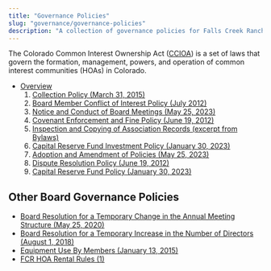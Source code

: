 ```yaml
---
title: "Governance Policies"
slug: "governance/governance-policies"
description: "A collection of governance policies for Falls Creek Ranch, including CCIOA, collection policies, and board member conduct."
---
```



The Colorado Common Interest Ownership Act ([CCIOA](https://dre.colorado.gov/ccioa-and-other-state-local-and-federal-laws)) is a set of laws that govern the formation, management, powers, and operation of common interest communities (HOAs) in Colorado.

- [Overview](/uploads/2012/05/CCIOA-Policies-Overview.pdf)
  1. [Collection Policy (March 31, 2015)](/uploads/2012/05/FCRCollectionPolicy1.pdf)
  2. [Board Member Conflict of Interest Policy (July 2012)](/uploads/2012/05/FCRA-Board-Member-Conflict-of-Interest-1.pdf)
  3. [Notice and Conduct of Board Meetings (May 25, 2023)](/uploads/documents/bylaws/notice_and_conduct_of_board_meetings_updated_2023.pdf)
  4. [Covenant Enforcement and Fine Policy (June 19, 2012)](/uploads/2012/05/Covenant-Enforcement-Dispute-Resolution-and-Fine-Policy-June-2012.pdf)
  5. [Inspection and Copying of Association Records (excerpt from Bylaws)](/uploads/2012/05/Inspection-and-Copying-of-Association-Records.pdf)
  6. [Capital Reserve Fund Investment Policy (January 30, 2023)](/uploads/2023/02/FCR-Capital-Reserve-Fund-Investment-Policy-January-30-2023.pdf)
  7. [Adoption and Amendment of Policies (May 25, 2023)](/uploads/documents/bylaws/adoption_and_amendment_of_policies_policy_2023_05_23.pdf)
  8. [Dispute Resolution Policy (June 19, 2012)](/uploads/2012/05/Dispute-Resolution-Policy.pdf)
  9. [Capital Reserve Fund Policy (January 30, 2023)](/uploads/2023/02/FCR-Capital-Reserve-Fund-Policy-January-30-2023.pdf)

## Other Board Governance Policies

- [Board Resolution for a Temporary Change in the Annual Meeting Structure (May 25, 2020)](/uploads/2012/05/FCR-AM-Resolution.pdf)
- [Board Resolution for a Temporary Increase in the Number of Directors (August 1, 2018)](/uploads/2012/05/fcraboardresolution0818.pdf)
- [Equipment Use By Members (January 13, 2015)](/uploads/2012/05/Equipment_Rules_and_Regulations.pdf)
- [FCR HOA Rental Rules (1)](/uploads/2012/05/FCR-HOA-Rental-Rules-1.pdf)

<FileHistory file="src/content/docs/governance/governance-policies.mdx" />